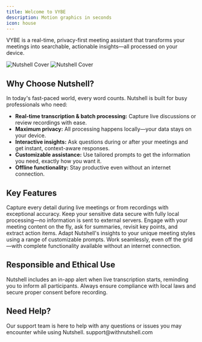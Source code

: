 ```yaml
---
title: Welcome to VYBE
description: Motion graphics in seconds
icon: house
---
```


VYBE is a real-time, privacy-first meeting assistant that transforms your meetings into searchable, actionable insights—all processed on your device.

<Frame>
  <img
    className="block dark:hidden"
    src="https://d3r37wwqi2kfse.cloudfront.net/nutshell_cover.png"
    alt="Nutshell Cover"
  />
  <img
    className="hidden dark:block"
    src="https://d3r37wwqi2kfse.cloudfront.net/nutshell_cover.png"
    alt="Nutshell Cover"
  />
</Frame>

## Why Choose Nutshell?

In today's fast-paced world, every word counts. Nutshell is built for busy professionals who need:

- **Real-time transcription & batch processing:** Capture live discussions or review recordings with ease.
- **Maximum privacy:** All processing happens locally—your data stays on your device.
- **Interactive insights:** Ask questions during or after your meetings and get instant, context-aware responses.
- **Customizable assistance:** Use tailored prompts to get the information you need, exactly how you want it.
- **Offline functionality:** Stay productive even without an internet connection.

## Key Features

<CardGroup cols={2}>
  <Card title="Real-time & Batch Transcription" icon="user-headset">
    Capture every detail during live meetings or from recordings with exceptional accuracy.
  </Card>
  <Card title="On-Device Processing" icon="shield">
    Keep your sensitive data secure with fully local processing—no information is sent to external servers.
  </Card>
  <Card title="Interactive AI Chatbot" icon="sparkles">
    Engage with your meeting content on the fly, ask for summaries, revisit key points, and extract action items.
  </Card>
  <Card title="Customizable Prompts" icon="book-sparkles">
    Adapt Nutshell's insights to your unique meeting styles using a range of customizable prompts.
  </Card>
  <Card title="Offline Access" icon="wifi-slash">
    Work seamlessly, even off the grid—with complete functionality available without an internet connection.
  </Card>
</CardGroup>

## Responsible and Ethical Use

Nutshell includes an in-app alert when live transcription starts, reminding you to inform all participants. Always ensure compliance with local laws and secure proper consent before recording.

## Need Help?

<Card title="Contact Support" icon="headset" href="mailto:support@withnutshell.com">
  Our support team is here to help with any questions or issues you may encounter while using Nutshell. support@withnutshell.com
</Card>
